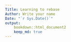 ```yaml
---
Title: Learning to rebase
Author: Write your name
Date: "`r Sys.Date()`"
output: 
    bookdown::html_document2
    keep_md: true
---
```


